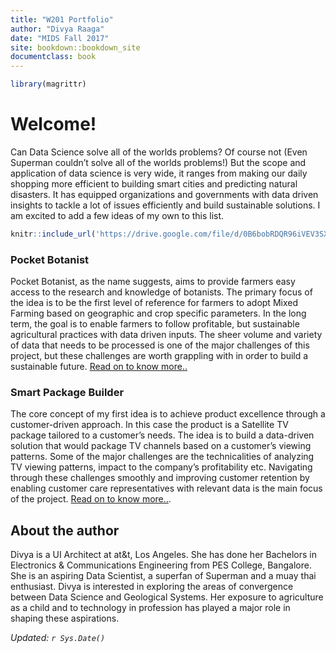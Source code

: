 ```yaml
---
title: "W201 Portfolio"
author: "Divya Raaga"
date: "MIDS Fall 2017"
site: bookdown::bookdown_site
documentclass: book
---
```


<!-- This won't be displayed but it will initialize your R session. Add any R libraries you need here. -->
```r
library(magrittr)
```


# Welcome!

Can Data Science solve all of the worlds problems? Of course not (Even Superman couldn't solve all of the worlds problems!) But the scope and application of data science is very wide, it ranges from making our daily shopping more efficient to building smart cities and predicting natural disasters. It has equipped organizations and governments with data driven insights to tackle a lot of issues efficiently and build sustainable solutions. I am excited to add a few ideas of my own to this list.

<!-- Below this line is just examples of how you can embed video from Google Drive. First you have to enable sharing, then just get the object ID which is that long string between d/ and /preview and will also be appended to any sharing link you generate for your video. -->
<p>
```r
knitr::include_url('https://drive.google.com/file/d/0B6bobRDQR96iVEV3SXJJal9CczQ/preview')
```

### Pocket Botanist {#Care-for-soil}

Pocket Botanist, as the name suggests, aims to provide farmers easy access to the research and knowledge of botanists. The primary focus of the idea is to be the first level of reference for farmers to adopt Mixed Farming based on geographic and crop specific parameters. In the long term, the goal is to enable farmers to follow profitable, but sustainable agricultural practices with data driven inputs. The sheer volume and variety of data that needs to be processed is one of the major challenges of this project, but these challenges are worth grappling with in order to build a sustainable future.
[Read on to know more..](https://w201rdada.github.io/portfolio-Divyaraaga/Care-for-soil.html)

### Smart Package Builder {#mind-the-customer}

The core concept of my first idea is to achieve product excellence through a customer-driven approach. In this case the product is a Satellite TV package tailored to a customer's needs. The idea is to build a data-driven solution that would package TV channels based on a customer's viewing patterns. Some of the major challenges are the technicalities of analyzing TV viewing patterns, impact to the company's profitability etc. Navigating through these challenges smoothly and improving customer retention by enabling customer care representatives with relevant data is the main focus of the project. [Read on to know more..](https://w201rdada.github.io/portfolio-Divyaraaga/mind-the-customer.html).
  

## About the author

Divya is a UI Architect at at&t, Los Angeles. She has done her Bachelors in Electronics & Communications Engineering from PES College, Bangalore. She is an aspiring Data Scientist, a superfan of Superman and a muay thai enthusiast. Divya is interested in exploring the areas of convergence between Data Science and Geological Systems. Her exposure to agriculture as a child and to technology in profession has played a major role in shaping these aspirations.

*Updated: `r Sys.Date()`*
